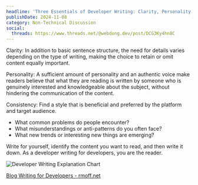```yaml
---
headline: 'Three Essentials of Developer Writing: Clarity, Personality, Consistency'
publishDate: 2024-11-08
category: Non-Technical Discussion
social:
  threads: https://www.threads.net/@webdong.dev/post/DCG3Ky4hn8C
---
```


Clarity: In addition to basic sentence structure, the need for details varies depending on the type of writing, making the choice to retain or omit content equally important.

Personality: A sufficient amount of personality and an authentic voice make readers believe that what they are reading is written by someone who is genuinely interested and knowledgeable about the subject, without hindering the communication of the content.

Consistency: Find a style that is beneficial and preferred by the platform and target audience.

- What common problems do people encounter?
- What misunderstandings or anti-patterns do you often face?
- What new trends or interesting new things are emerging?

Write for yourself, identify the content you want to read, and then write it down. As a developer writing for developers, you are the reader.

![Developer Writing Explanation Chart](writing-for-developers-explain-graph.webp)

[Blog Writing for Developers - rmoff.net](https://rmoff.net/2023/07/19/blog-writing-for-developers/)

